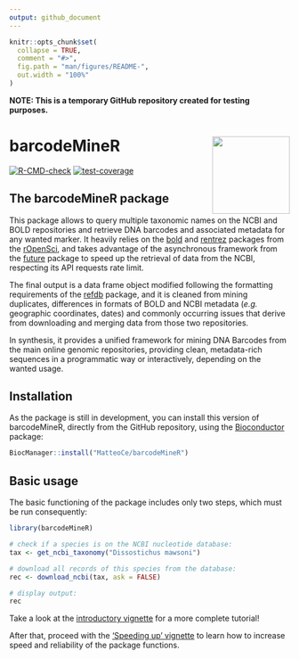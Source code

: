 ```yaml
---
output: github_document
---
```


<!-- README.md is generated from README.Rmd. Please edit that file -->

```r
knitr::opts_chunk$set(
  collapse = TRUE,
  comment = "#>",
  fig.path = "man/figures/README-",
  out.width = "100%"
)
```

**NOTE: This is a temporary GitHub repository created for testing purposes.**

# barcodeMineR <img src="man/figures/barcodeMineR_logo.png" align="right" height="139" alt="" />

<!-- badges: start -->
[![R-CMD-check](https://github.com/MatteoCe/barcodeMineR/actions/workflows/R-CMD-check.yaml/badge.svg)](https://github.com/MatteoCe/barcodeMineR/actions/workflows/R-CMD-check.yaml)
[![test-coverage](https://github.com/MatteoCe/barcodeMineR/actions/workflows/test-coverage.yaml/badge.svg)](https://github.com/MatteoCe/barcodeMineR/actions/workflows/test-coverage.yaml)
<!-- badges: end -->

## The barcodeMineR package

This package allows to query multiple taxonomic names on the NCBI and BOLD repositories and retrieve DNA barcodes and associated metadata for any wanted marker. It heavily relies on the [bold](https://github.com/ropensci/bold) and [rentrez](https://github.com/ropensci) packages from the [rOpenSci](https://ropensci.org/), and takes advantage of the asynchronous framework from the [future](https://github.com/HenrikBengtsson/future) package to speed up the retrieval of data from the NCBI, respecting its API requests rate limit.

The final output is a data frame object modified following the formatting requirements of the [refdb](https://github.com/fkeck/refdb) package, and it is cleaned from mining duplicates, differences in formats of BOLD and NCBI metadata (*e.g.* geographic coordinates, dates) and commonly occurring issues that derive from downloading and merging data from those two repositories.

In synthesis, it provides a unified framework for mining DNA Barcodes from the main online genomic repositories, providing clean, metadata-rich sequences in a programmatic way or interactively, depending on the wanted usage.

## Installation

As the package is still in development, you can install this version of barcodeMineR, directly from the GitHub repository, using the [Bioconductor](https://www.bioconductor.org/install/) package:

``` r
BiocManager::install("MatteoCe/barcodeMineR")
```

## Basic usage

The basic functioning of the package includes only two steps, which must be run consequently:

```r
library(barcodeMineR)

# check if a species is on the NCBI nucleotide database:
tax <- get_ncbi_taxonomy("Dissostichus mawsoni")

# download all records of this species from the database:
rec <- download_ncbi(tax, ask = FALSE)

# display output:
rec

```

Take a look at the [introductory vignette](https://matteoce.github.io/barcodeMineR/articles/intro_barcodeMineR.html) for a more complete tutorial!

After that, proceed with the ['Speeding up' vignette](https://matteoce.github.io/barcodeMineR/articles/api_rate_barcodeMineR.html) to learn how to increase speed and reliability of the package functions.

